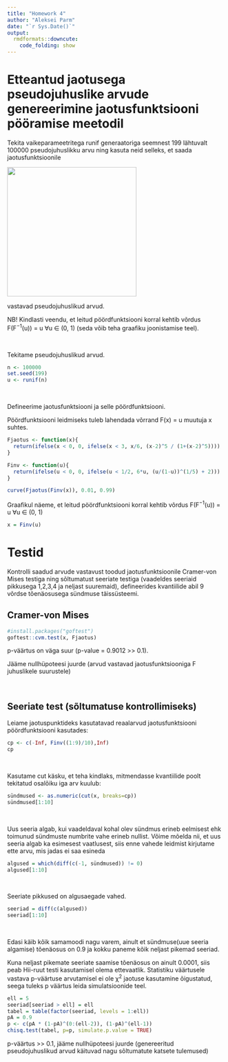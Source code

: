 ```yaml
---
title: "Homework 4"
author: "Aleksei Parm"
date: "`r Sys.Date()`"
output:
  rmdformats::downcute:
    code_folding: show
---
```



# Etteantud jaotusega pseudojuhuslike arvude genereerimine jaotusfunktsiooni pööramise meetodil

Tekita vaikeparameetritega runif generaatoriga seemnest 199 lähtuvalt 100000 pseudojuhuslikku arvu
ning kasuta neid selleks, et saada jaotusfunktsioonile

![](jaotusfunktsioon.png){width=300px}

vastavad pseudojuhuslikud arvud.

NB! Kindlasti veendu, et leitud pöördfunktsiooni korral kehtib võrdus F(F^−1^(u)) = u ∀u ∈ (0, 1) (seda võib teha graafiku joonistamise teel).

<br>

Tekitame pseudojuhuslikud arvud.

```r
n <- 100000
set.seed(199)
u <- runif(n)
```

<br>

Defineerime jaotusfunktsiooni ja selle pöördfunktsiooni.

Pöördfunktsiooni leidmiseks tuleb lahendada võrrand F(x) = u muutuja x suhtes.


```r
Fjaotus <- function(x){
  return(ifelse(x < 0, 0, ifelse(x < 3, x/6, (x-2)^5 / (1+(x-2)^5))))
}

Finv <- function(u){
  return(ifelse(u < 0, 0, ifelse(u < 1/2, 6*u, (u/(1-u))^(1/5) + 2)))
}

curve(Fjaotus(Finv(x)), 0.01, 0.99)
```

Graafikul näeme, et leitud pöördfunktsiooni korral kehtib võrdus F(F^−1^(u)) = u ∀u ∈ (0, 1)

```r
x = Finv(u)
```



# Testid

Kontrolli saadud arvude vastavust toodud jaotusfunktsioonile Cramer-von Mises testiga ning sõltumatust seeriate testiga (vaadeldes seeriaid pikkusega 1,2,3,4 ja neljast
suuremaid), defineerides kvantiilide abil 9 võrdse tõenäosusega sündmuse täissüsteemi.


## Cramer-von Mises

```r
#install.packages("goftest")
goftest::cvm.test(x, Fjaotus)
```

p-väärtus on väga suur (p-value = 0.9012 >> 0.1).

Jääme nullhüpoteesi juurde (arvud vastavad jaotusfunktsiooniga F juhuslikele suurustele)

<br>


## Seeriate test (sõltumatuse kontrollimiseks)

Leiame jaotuspunktideks kasutatavad reaalarvud jaotusfunktsiooni pöördfunktsiooni kasutades:

```r
cp <- c(-Inf, Finv((1:9)/10),Inf)
cp
```

<br>

Kasutame cut käsku, et teha kindlaks, mitmendasse kvantiilide poolt tekitatud osalõiku iga arv kuulub:

```r
sündmused <- as.numeric(cut(x, breaks=cp))
sündmused[1:10]
```

<br>

Uus seeria algab, kui vaadeldaval kohal olev sündmus erineb eelmisest ehk toimunud sündmuste numbrite vahe erineb nullist. Võime mõelda nii, et uus seeria algab ka esimesest vaatlusest, siis enne vahede leidmist kirjutame ette arvu, mis jadas ei saa esineda

```r
algused = which(diff(c(-1, sündmused)) != 0)
algused[1:10]
```

<br>

Seeriate pikkused on algusaegade vahed.

```r
seeriad = diff(c(algused))
seeriad[1:10]
```

<br>

Edasi käib kõik samamoodi nagu varem, ainult et sündmuse(uue seeria algamise) tõenäosus on 0.9 ja
kokku paneme kõik neljast pikemad seeriad.

Kuna neljast pikemate seeriate saamise tõenäosus on ainult 0.0001, siis peab Hii-ruut testi kasutamisel olema ettevaatlik. Statistiku väärtusele vastava p-väärtuse arvutamisel ei ole χ^2^ jaotuse kasutamine õigustatud, seega tuleks p väärtus leida simulatsioonide teel.

```r
ell = 5
seeriad[seeriad > ell] = ell
tabel = table(factor(seeriad, levels = 1:ell))
pA = 0.9
p <- c(pA * (1-pA)^(0:(ell-2)), (1-pA)^(ell-1))
chisq.test(tabel, p=p, simulate.p.value = TRUE)
```

p-väärtus >> 0.1, jääme nullhüpoteesi juurde (genereeritud pseudojuhuslikud arvud käituvad nagu sõltumatute katsete tulemused)

